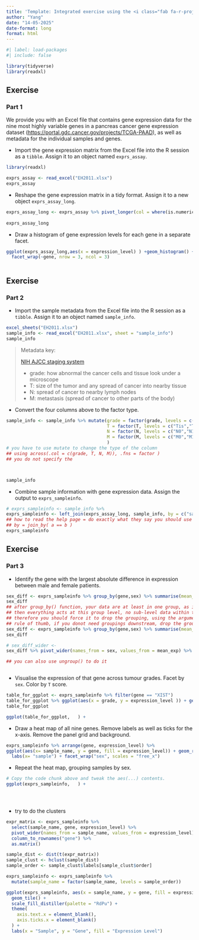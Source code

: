 ```yaml
---
title: 'Template: Integrated exercise using the <i class="fab fa-r-project"></i> tidyverse'
author: "Yang"
date: "14-05-2025"
date-format: long
format: html
---
```


```r
#| label: load-packages
#| include: false

library(tidyverse)
library(readxl)
```

## Exercise

### Part 1

We provide you with an Excel file that contains gene expression data for the nine most highly variable genes in a pancreas cancer gene expression dataset (<https://portal.gdc.cancer.gov/projects/TCGA-PAAD>), as well as metadata for the individual samples and genes.

- Import the gene expression matrix from the Excel file into the R session as a `tibble`.
  Assign it to an object named `exprs_assay`.

```r
library(readxl)

exprs_assay <- read_excel("EH2011.xlsx")
exprs_assay
```

- Reshape the gene expression matrix in a tidy format.
  Assign it to a new object `exprs_assay_long`.

```r
exprs_assay_long <- exprs_assay %>% pivot_longer(col = where(is.numeric), names_to = "sample_name", values_to = "expression_level")
      
exprs_assay_long
```

- Draw a histogram of gene expression levels for each gene in a separate facet.

```r
ggplot(exprs_assay_long,aes(x = expression_level) ) +geom_histogram() + 
  facet_wrap(~gene, nrow = 3, ncol = 3)



```

## Exercise

### Part 2

- Import the sample metadata from the Excel file into the R session as a `tibble`.
  Assign it to an object named `sample_info`.

```r
excel_sheets("EH2011.xlsx")
sample_info <- read_excel("EH2011.xlsx", sheet = "sample_info")
sample_info
```

> Metadata key:
> 
> [NIH AJCC staging system](https://www.cancer.gov/publications/dictionaries/ca> ncer-terms/def/ajcc-staging-system)
> 
> - grade: how abnormal the cancer cells and tissue look under a microscope
> - T: size of the tumor and any spread of cancer into nearby tissue
> - N: spread of cancer to nearby lymph nodes
> - M: metastasis (spread of cancer to other parts of the body)

- Convert the four columns above to the factor type.

```r
sample_info <- sample_info %>% mutate(grade = factor(grade, levels = c("G1", "G2","G3")), 
                                      T = factor(T, levels = c("Tis","T1","T2","T3","T4")),
                                      N = factor(N, levels = c("N0","N1","N2")),
                                      M = factor(M, levels = c("M0","M1","MX"))
                                      )
# you have to use mutate to change the type of the column
## using across(.col = c(grade, T, N, M)), .fns = factor ) 
## you do not specify the 



sample_info
```

- Combine sample information with gene expression data.
  Assign the output to `exprs_sampleinfo`.

```r
# exprs_sampleinfo <- sample_info %>% 
exprs_sampleinfo <- left_join(exprs_assay_long, sample_info, by = c("sample_name" = "unique_patient_ID"))
## how to read the help page = do exactly what they say you should use
## by = join_by( a == b )
exprs_sampleinfo
```

## Exercise

### Part 3

- Identify the gene with the largest absolute difference in expression between male and female patients.

```r
sex_diff <- exprs_sampleinfo %>% group_by(gene,sex) %>% summarise(mean_exp = mean(expression_level))
sex_diff
## after group_by() function, your data are at least in one group, as indicated in the title of the tibble - "Groups: gene [9]"
## then everything acts at this group level, no sub-level data within the group will be shown by max() or any other function - it returns the group that have the max value.
## therefore you should force it to drop the grouping, using the argument ".groups = "drop"".
## rule of thumb, if you donot need groupings downstream, drop the group.
sex_diff <- exprs_sampleinfo %>% group_by(gene,sex) %>% summarise(mean_exp = mean(expression_level), .groups = "drop")
sex_diff

# sex_diff_wider <- 
sex_diff %>% pivot_wider(names_from = sex, values_from = mean_exp) %>% mutate(diff = abs(F-M)) %>% slice_max(diff, n=1 )

## you can also use ungroup() to do it



```

- Visualise the expression of that gene across tumour grades.
  Facet by `sex`.
  Color by `T` score.

```r
table_for_ggplot <- exprs_sampleinfo %>% filter(gene == "XIST")
table_for_ggplot %>% ggplot(aes(x = grade, y = expression_level )) + geom_violin() + facet_wrap(~sex, nrow = 1)
table_for_ggplot
```

```r
ggplot(table_for_ggplot,   ) +


```

- Draw a heat map of all nine genes.
  Remove labels as well as ticks for the x-axis.
  Remove the panel grid and background.

```r
exprs_sampleinfo %>% arrange(gene, expression_level) %>% 
ggplot(aes(x= sample_name, y = gene, fill = expression_level)) + geom_raster() +  scale_fill_distiller(palette = "RdPu") + theme(axis.text.x = element_blank(), axis.ticks.x = element_blank(), panel.background = element_blank(), panel.grid = element_blank()) +
  labs(x= "sample") + facet_wrap("sex", scales = "free_x")
```

- Repeat the heat map, grouping samples by sex.

```r
# Copy the code chunk above and tweak the aes(...) contents.
ggplot(exprs_sampleinfo,   ) +





```
- try to do the clusters
```r
expr_matrix <- exprs_sampleinfo %>%
  select(sample_name, gene, expression_level) %>%
  pivot_wider(names_from = sample_name, values_from = expression_level) %>%
  column_to_rownames("gene") %>%
  as.matrix()

sample_dist <- dist(t(expr_matrix))
sample_clust <- hclust(sample_dist)
sample_order <- sample_clust$labels[sample_clust$order]

exprs_sampleinfo <- exprs_sampleinfo %>%
  mutate(sample_name = factor(sample_name, levels = sample_order))

ggplot(exprs_sampleinfo, aes(x = sample_name, y = gene, fill = expression_level)) +
  geom_tile() +
  scale_fill_distiller(palette = "RdPu") +
  theme(
    axis.text.x = element_blank(),
    axis.ticks.x = element_blank()
  ) +
  labs(x = "Sample", y = "Gene", fill = "Expression Level")

```



